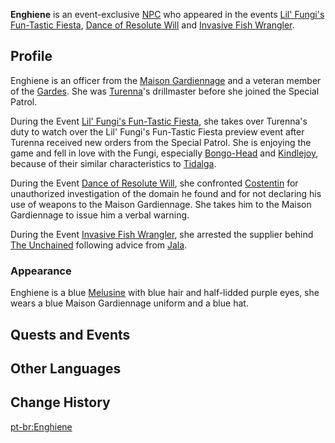 {{Character Infobox
|type             = Event NPC
|group            = Melusine
|image            = NPC Enghiene.png
|realname         = <!-- Optional, if different from in-game name -->
|deceased         = <!-- Past (for deceased prior to events of the game) or free response -->
|region           = Fontaine
|location         = Fontaine
|affiliation      = Marechaussee Phantom
|title            = 

|ancestry         = <!-- Clan/family -->
|father           = 
|mother           = 
|spouse           = 
|sibling          = 
|child            = 
|relative         = 

|voiceEN          = 
|voiceCN          = 
|voiceJP          = 
|voiceKR          = 
}}
'''Enghiene''' is an event-exclusive [[NPC]] who appeared in the events [[Lil' Fungi's Fun-Tastic Fiesta]], [[Dance of Resolute Will]] and [[Invasive Fish Wrangler]].
<!--
==Location==
{{subst:#tag:gallery|
NPC Location {{subst:#titleparts:{{subst:PAGENAME}}}}.png{{subst:!}}{{subst:#titleparts:{{subst:PAGENAME}}}}'s location
NPC Location {{subst:#titleparts:{{subst:PAGENAME}}}} Context.png{{subst:!}}Additional context
}}
-->
==Profile==
Enghiene is an officer from the [[Maison Gardiennage]] and a veteran member of the [[Gardes]]. She was [[Turenna]]'s drillmaster before she joined the Special Patrol.

During the Event [[Lil' Fungi's Fun-Tastic Fiesta]], she takes over Turenna's duty to watch over the Lil' Fungi's Fun-Tastic Fiesta preview event after Turenna received new orders from the Special Patrol. She is enjoying the game and fell in love with the Fungi, especially [[Bongo-Head]] and [[Kindlejoy]], because of their similar characteristics to [[Tidalga]].

During the Event [[Dance of Resolute Will]], she confronted [[Costentin]] for unauthorized investigation of the domain he found and for not declaring his use of weapons to the Maison Gardiennage. She takes him to the Maison Gardiennage to issue him a verbal warning.

During the Event [[Invasive Fish Wrangler]], she arrested the supplier behind [[Phony Bejeweled Unihornfish|The Unchained]] following advice from [[Jala]].

===Appearance===
Enghiene is a blue [[Melusine]] with blue hair and half-lidded purple eyes, she wears a blue Maison Gardiennage uniform and a blue hat.

==Quests and Events==
{{Quests and Events}}
<!--
==Idle Quotes==
{{Dialogue Start}}
: {{DIcon|Idle}} {{Tx}}
:: {{A|VO {{subst:#titleparts:{{subst:PAGENAME}}}} 01.ogg}} "{{Tx}}"
{{Dialogue End}}

==Dialogue==
{{Dialogue Start}}
:'''{{subst:#titleparts:{{subst:PAGENAME}}}}:''' 
:{{DIcon}}
{{Dialogue End}}
-->
==Other Languages==
{{Other Languages|default_hidden=1
|en      = Enghiene
|zhs     = 昂吉安妮
|zhs_rm  = Ángjí'ānnī
|zht     = 昂吉安妮
|zht_rm  = Ángjí'ānnī
|ja      = アンジェニーナ
|ja_rm   = Anjeniina
|ko      = 안지안느
|es      = Enghiene
|fr      = Enghiene
|ru      = Анджиани
|th      = Enghiene
|vi      = Enghiene
|de      = Enghiene
|id      = Enghiene
|pt      = Enghiene
|tr      = Enghiene
|it      = Enghiene
}}

==Change History==
{{Change History|4.2}}
<!--
==References==
{{Reflist}}
-->

[[pt-br:Enghiene]]